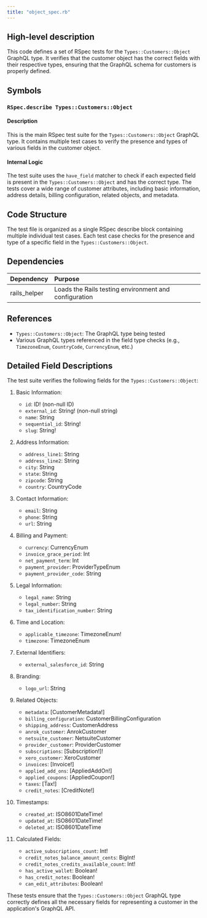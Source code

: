 ```yaml
---
title: "object_spec.rb"
---
```


## High-level description
This code defines a set of RSpec tests for the `Types::Customers::Object` GraphQL type. It verifies that the customer object has the correct fields with their respective types, ensuring that the GraphQL schema for customers is properly defined.

## Symbols

### `RSpec.describe Types::Customers::Object`
#### Description
This is the main RSpec test suite for the `Types::Customers::Object` GraphQL type. It contains multiple test cases to verify the presence and types of various fields in the customer object.

#### Internal Logic
The test suite uses the `have_field` matcher to check if each expected field is present in the `Types::Customers::Object` and has the correct type. The tests cover a wide range of customer attributes, including basic information, address details, billing configuration, related objects, and metadata.

## Code Structure
The test file is organized as a single RSpec describe block containing multiple individual test cases. Each test case checks for the presence and type of a specific field in the `Types::Customers::Object`.

## Dependencies
| Dependency | Purpose |
|:-----------|:--------|
| rails_helper | Loads the Rails testing environment and configuration |

## References
- `Types::Customers::Object`: The GraphQL type being tested
- Various GraphQL types referenced in the field type checks (e.g., `TimezoneEnum`, `CountryCode`, `CurrencyEnum`, etc.)

## Detailed Field Descriptions

The test suite verifies the following fields for the `Types::Customers::Object`:

1. Basic Information:
   - `id`: ID! (non-null ID)
   - `external_id`: String! (non-null string)
   - `name`: String
   - `sequential_id`: String!
   - `slug`: String!

2. Address Information:
   - `address_line1`: String
   - `address_line2`: String
   - `city`: String
   - `state`: String
   - `zipcode`: String
   - `country`: CountryCode

3. Contact Information:
   - `email`: String
   - `phone`: String
   - `url`: String

4. Billing and Payment:
   - `currency`: CurrencyEnum
   - `invoice_grace_period`: Int
   - `net_payment_term`: Int
   - `payment_provider`: ProviderTypeEnum
   - `payment_provider_code`: String

5. Legal Information:
   - `legal_name`: String
   - `legal_number`: String
   - `tax_identification_number`: String

6. Time and Location:
   - `applicable_timezone`: TimezoneEnum!
   - `timezone`: TimezoneEnum

7. External Identifiers:
   - `external_salesforce_id`: String

8. Branding:
   - `logo_url`: String

9. Related Objects:
   - `metadata`: [CustomerMetadata!]
   - `billing_configuration`: CustomerBillingConfiguration
   - `shipping_address`: CustomerAddress
   - `anrok_customer`: AnrokCustomer
   - `netsuite_customer`: NetsuiteCustomer
   - `provider_customer`: ProviderCustomer
   - `subscriptions`: [Subscription!]!
   - `xero_customer`: XeroCustomer
   - `invoices`: [Invoice!]
   - `applied_add_ons`: [AppliedAddOn!]
   - `applied_coupons`: [AppliedCoupon!]
   - `taxes`: [Tax!]
   - `credit_notes`: [CreditNote!]

10. Timestamps:
    - `created_at`: ISO8601DateTime!
    - `updated_at`: ISO8601DateTime!
    - `deleted_at`: ISO8601DateTime

11. Calculated Fields:
    - `active_subscriptions_count`: Int!
    - `credit_notes_balance_amount_cents`: BigInt!
    - `credit_notes_credits_available_count`: Int!
    - `has_active_wallet`: Boolean!
    - `has_credit_notes`: Boolean!
    - `can_edit_attributes`: Boolean!

These tests ensure that the `Types::Customers::Object` GraphQL type correctly defines all the necessary fields for representing a customer in the application's GraphQL API.